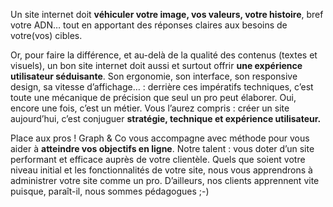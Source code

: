 Un site internet doit **véhiculer votre image, vos valeurs, votre histoire**, bref votre ADN… tout en apportant des réponses claires aux besoins de votre(vos) cibles.

Or, pour faire la différence, et au-delà de la qualité des contenus (textes et visuels), un bon site internet doit aussi et surtout offrir **une expérience utilisateur séduisante**. Son ergonomie, son interface, son responsive design, sa vitesse d’affichage… : derrière ces impératifs techniques, c’est toute une mécanique de précision que seul un pro peut élaborer. Oui, encore une fois, c’est un métier. Vous l’aurez compris : créer un site aujourd’hui, c’est conjuguer **stratégie, technique et expérience utilisateur.**

Place aux pros ! Graph & Co vous accompagne avec méthode pour vous aider à **atteindre vos objectifs en ligne**. Notre talent : vous doter d’un site performant et efficace auprès de votre clientèle.
Quels que soient votre niveau initial et les fonctionnalités de votre site, nous vous apprendrons à administrer votre site comme un pro. D’ailleurs, nos clients apprennent vite puisque, paraît-il, nous sommes pédagogues ;-)
